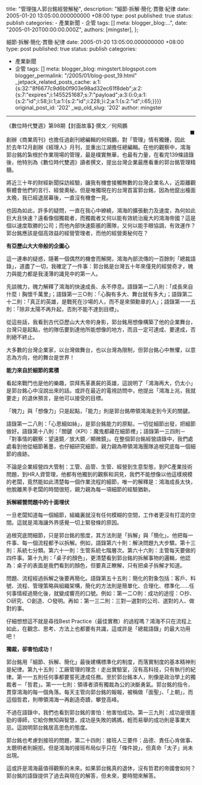 
  title: "管理強人郭台銘經營解秘",
  description: "細節‧拆解‧簡化‧貫徹‧紀律 date: 2005-01-20 13:05:00.000000000 +08:00 type: post published: true status: publish categories: - 產業新聞 - 企管 tags: [] meta: blogger_blog:...",
  date: "2005-01-20T00:00:00.000Z",
  authors: [mingster],
};

細節‧拆解‧簡化‧貫徹‧紀律
date: 2005-01-20 13:05:00.000000000 +08:00
type: post
published: true
status: publish
categories:
- 產業新聞
- 企管
tags: []
meta:
  blogger_blog: mingstert.blogspot.com
  blogger_permalink: "/2005/01/blog-post_19.html"
  _jetpack_related_posts_cache: a:1:{s:32:"8f6677c9d6b0f903e98ad32ec61f8deb";a:2:{s:7:"expires";i:1455251687;s:7:"payload";a:3:{i:0;a:1:{s:2:"id";i:58;}i:1;a:1:{s:2:"id";i:228;}i:2;a:1:{s:2:"id";i:65;}}}}
  original_post_id: '202'
  _wp_old_slug: '202'
author: mingster
---
<p>《數位時代雙週》第98期【封面故事】‧撰文／何飛鵬<br /><img alt="" hspace="4" src="/img/5735695_8733ffcf60.jpg?v=0" align="right" vspace="4" border="5" /><br />創辦《商業周刊》也擔任過創刊總編輯的何飛鵬，對「管理」情有獨鍾，因此於去年12月創辦《經理人》月刊，並重出江湖擔任總編輯。在他的觀察中，鴻海郭台銘的紮根於作業現場的管理，最是樸實無華，也最有力量，在看完139條語錄後，他特別為《數位時代雙週》讀者撰文，提出台灣企業最應看重的郭台銘管理精髓。
<p>將近三十年的財經新聞採訪經驗，讓我有機會接觸無數的台灣企業名人，近距離觀察體會他們的言行、經營奧秘。但是唯獨現在的台灣首富郭台銘，因為他竄出檯面太晚，我已經退居幕後，一直沒有機會一見。 </p>
<p>也因為如此，許多的疑問，一直在我心中繚繞，鴻海的擴張動力及速度，為何如此巨大且快速？遠看像個獨裁者，而獨裁者又何以能有效統治龐大的鴻海帝國？這是個以速度取勝的公司；而他內部快速膨脹的團隊，又何以能手眼協調，有效運作？郭台銘應該是個高效益的經營管理者，而他的經營奧秘何在？ </p>
<p><strong>有亞歷山大大帝般的企圖心</strong></p>
<p>這一連串的疑惑，隨著一個偶然的機會而解開，鴻海內部流傳的一百餘則「總裁語錄」，道盡了一切，我確定了一件事：郭台銘是台灣五十年來僅見的經營奇才，魄力與能力都是我淺薄的識見中的第一人。
<p>先談魄力，魄力解釋了鴻海的快速成長、永不停息。語錄第一二八則：「成長來自什麼∣胸懷千萬里」；語錄第一三○則：「心胸有多大、舞台就有多大」；語錄第二十二則：「真正的英雄，是戰死在沙場的人，而不是來領勳章的人」；語錄第一一五則：「除非太陽不再升起，否則不能不達到目標」。 </p>
<p>從這些話，我看到古代亞歷山大大帝的身影，郭台銘用想像構築了他的企業舞台，台灣只是起點，他的隊伍要到達他所能想像的地方，而且一定可達成、要達成，否則絕不終止。
<p>大多數的台灣企業家，以台灣做舞台，也以台灣為限制，但郭台銘心中無懼，以意志為方向，他的舞台是世界！ </p>
<p><strong>能力來自於細節的累積 </strong></p>
<p>看起來戰鬥也是他的樂趣，崇拜馬革裹屍的英雄，這說明了「鴻海再大，仍太小」是郭台銘心中沒說出來的話。或許在最近的電視訪問中，他提出「鴻海上兆，我就要走」的退休預言，是他可以接受的目標。 </p>
<p>「魄力」與「想像力」只是起點，「能力」則是郭台銘帶領鴻海走到今天的關鍵。 </p>
<p>語錄第一二八則：「心思細如絲」，是郭台銘能力的原點，一切從細節出發，把細節做好。語錄第十八則：「關鍵（KPI）：魔鬼都藏在細節裡」；語錄第一三四則－「對事情的觀察：望遠鏡／放大鏡／顯微鏡」。在整個郭台銘經營語錄中，我們處處看到他從細節著墨，也仔細研究細節，親力親為帶領鴻海團隊追根究底每一個細節的痕跡。 </p>
<p>不論是企業經營四大管制：工管、品管、生管、經營到生意型態，到PC產業技術問題，到HR人資管理，他都有他獨到的觀察和洞見，我們不能想像以他這樣規模的老闆，竟然能如此清楚每一個作業流程的細節，唯一的解釋是：鴻海成長太快，他脫離黑手老闆的時間很短，親力親為每一項細節的經驗猶新。 </p>
<p><strong>拆解經營問題中的十面埋伏</strong></p>
<p>一旦老闆知道每一個細節，組織裏就沒有任何模糊的空間，工作者更沒有打混的空間。這就是鴻海讓外界感覺一切上緊發條的原因。
<p>追根究底問細節，只是郭台銘的態度，其方法則是「拆解」與「簡化」。他把每一件事、每一個流程都予以拆解。例如，語錄第六十則：解決問題九大步驟。第十三則：系統七分類。第六十一則：生管系統七階層次。第六十六則：主管每天要做的四件事。第十九則：「桌子的顏色」，更清楚看到郭台銘的拆解事物的邏輯，他認為：桌子的表面是我們看到的顏色，但要真正瞭解，只有把桌子拆解才知道。 </p>
<p>問題、流程經過拆解之後要再簡化。語錄第五十五則：簡化的對象包括：客戶、料號、流程、管理策略與組織架構，簡化的方法則是簡單化、合理化、標準化……任何事情經過簡化後，就變成響亮的口號。例如：第一二○則：成功的途徑：○抄、○研究、○創造、○發明。再如：第一三二則：三對—選對的公司、選對的人、做對的事。 </p>
<p>仔細想想這不就是尋找Best Practice（最佳實務）的過程嗎？鴻海不只在流程上如此，在觀念、思考、方法上也都要有共識，這或許是「總裁語錄」的最大功用吧！ </p>
<p><strong>獨裁，卻害怕成功！ </strong></p>
<p>郭台銘用「細節、拆解、簡化」最後建構標準化的制度，而落實制度的基本精神則是紀律。第九十五則：工廠管理的理念∣走出實驗室，沒有高科技，只有執行的紀律。第一一五則任何事都要誓死達成任務。至於郭台銘本人，則像是政治學上的獨裁者－「哲君」。第一一七則：領導者須有獨裁為公的決斷勇氣。郭台銘的指令，貫穿鴻海的每一個角落。每天主管向郭台銘的報報，被稱做「面聖」、「上朝」，而這個哲君，則帶領鴻海一再創造奇蹟，攀登高峰。 </p>
<p>不過在語錄中，我們也看到郭台銘的害怕：他害怕成功。第一三九則：成功是很差勁的導師，它給你無知與智慧，成功是失敗的媽媽，輕而易舉的成功則是事業大忌。這說明郭台銘居高思危的態度。 </p>
<p>郭台銘也考慮到接班的問題，第二十四則：接班人三要件：品德、責任心肯做事、太聰明者則婉拒。但是鴻海的接班布局似乎只在「條件說」，但真命「太子」尚未出現。 </p>
<p>這或許是鴻海最值得觀察的未來。如果郭台銘真的退休，沒有哲君的帝國會如何？郭台銘的語錄提供了過去與現在的解答，但未來，要時間來解答。</p>
<p></p>
